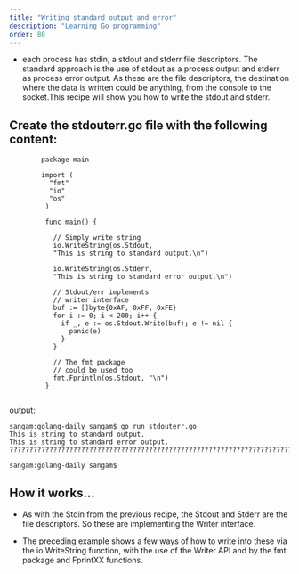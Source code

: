 ```yaml
---
title: "Writing standard output and error"
description: "Learning Go programming"
order: 80
---
```



- each process has stdin, a stdout and stderr file descriptors.
The standard approach is the use of stdout as a process output and stderr as process error output. 
As these are the file descriptors, the destination where the data is written could be anything,
from the console to the socket.This recipe will show you how to write the stdout and stderr.

## Create the stdouterr.go file with the following content:
```
        package main

        import (
          "fmt"
          "io"
          "os"
         )

         func main() {

           // Simply write string
           io.WriteString(os.Stdout,
           "This is string to standard output.\n")

           io.WriteString(os.Stderr,
           "This is string to standard error output.\n")

           // Stdout/err implements
           // writer interface
           buf := []byte{0xAF, 0xFF, 0xFE}
           for i := 0; i < 200; i++ {
             if _, e := os.Stdout.Write(buf); e != nil {
               panic(e)
             }
           }

           // The fmt package
           // could be used too
           fmt.Fprintln(os.Stdout, "\n")
         }


```
output:

```
sangam:golang-daily sangam$ go run stdouterr.go
This is string to standard output.
This is string to standard error output.
???????????????????????????????????????????????????????????????????????????????????????????????????????????????????????????????????????????????????????????????????????????????????????????????????????????????????????????????????????????????????????????????????????????????????????????????????????????????????????????????????????????????????????????????????????????????????????????????????????????????????????????????????????????????????????????????????????????????????????????????????????????????????????????????????????????????????????????????????????????????????

sangam:golang-daily sangam$ 

```

## How it works...

- As with the Stdin from the previous recipe, the Stdout and Stderr are the file descriptors. So these are implementing the Writer interface.

- The preceding example shows a few ways of how to write into these via the io.WriteString function, with the use of the Writer API and by the fmt package and FprintXX functions.
